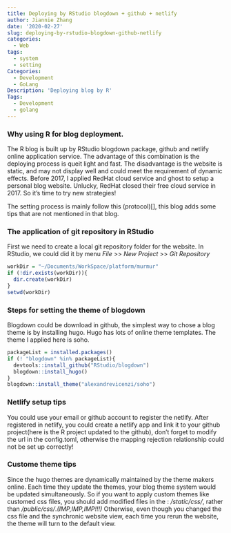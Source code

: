 ```yaml
---
title: Deploying by RStudio blogdown + github + netlify
author: Jiannie Zhang
date: '2020-02-27'
slug: deploying-by-rstudio-blogdown-github-netlify
categories:
  - Web
tags:
  - system
  - setting
Categories:
  - Development
  - GoLang
Description: 'Deploying blog by R'
Tags:
  - Development
  - golang
---
```




### Why using R for blog deployment.

The R blog is built up by RStudio blogdown package, github and netlify online application service. The advantage of this combination is the deploying process is queit light and fast. The disadvantage is the website is static, and may not display well and could meet the requirement of dynamic effects.
Before 2017, I applied RedHat cloud service and ghost to setup a personal blog website. Unlucky, RedHat closed their free cloud service in 2017. So it's time to try new strategies!

The setting process is mainly follow this (protocol)[], this blog adds some tips that are not mentioned in that blog.


### The application of git repository in RStudio

First we need to create a local git repository folder for the website. In RStudio, we could did it by menu *File* >> *New Project* >> *Git Repository*

```r
workDir = "~/Documents/WorkSpace/platform/murmur"
if (!dir.exists(workDir)){
  dir.create(workDir)
}
setwd(workDir)
```


### Steps for setting the theme of blogdown
Blogdown could be download in github, the simplest way to chose a blog theme is by installing hugo. Hugo has lots of online theme templates. The theme I applied here is soho. 

```r
packageList = installed.packages()
if (! "blogdown" %in% packageList){
  devtools::install_github("RStudio/blogdown")
  blogdown::install_hugo()
}
blogdown::install_theme("alexandrevicenzi/soho")
```


### Netlify setup tips

You could use your email or github account to register the netlify. After registered in netlify, you could create a netlify app and link it to your github project(here is the R project updated to the github), don't forget to modify the url in the config.toml, otherwise the mapping rejection relationship could not be set up correctly!  



### Custome theme tips

Since the hugo themes are dynamically maintained by the theme makers online. Each time they update the themes, your blog theme system would be updated simultaneously. So if you want to apply custom themes like customed css files, you should add modified files in the : */static/css/*, rather than */public/css/*.*(IMP,IMP,IMP!!!)* Otherwise, even though you changed the css file and the synchronic website view, each time you rerun the website, the theme will turn to the default view.    

